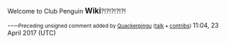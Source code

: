 Welcome to Club Penguin <big>'''Wiki'''</big>?!?!?!?!?!

--<small>—Preceding unsigned comment added by [[User:Quackerpingu|Quackerpingu]] ([[User talk:Quackerpingu|talk]] • [[Special:Contributions/Quackerpingu|contribs]]) </small> 11:04, 23 April 2017 (UTC)
